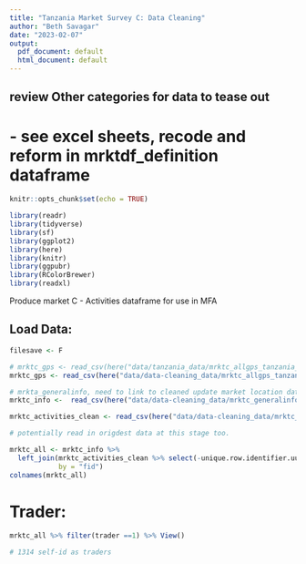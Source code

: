 ```yaml
---
title: "Tanzania Market Survey C: Data Cleaning"
author: "Beth Savagar"
date: "2023-02-07"
output:
  pdf_document: default
  html_document: default
---
```


## review Other categories for data to tease out 
# - see excel sheets, recode and reform in mrktdf_definition dataframe

```r
knitr::opts_chunk$set(echo = TRUE)
```

```r
library(readr)
library(tidyverse)
library(sf)
library(ggplot2)
library(here)
library(knitr)
library(ggpubr)
library(RColorBrewer)
library(readxl)

```

Produce market C - Activities dataframe for use in MFA


## Load Data:

```r

filesave <- F

# mrktc_gps <- read_csv(here("data/tanzania_data/mrktc_allgps_tanzania_final.csv"))
mrktc_gps <- read_csv(here("data/data-cleaning_data/mrktc_allgps_tanzania_final.csv"))

# mrkta_generalinfo, need to link to cleaned update market location data
mrktc_info <-  read_csv(here("data/data-cleaning_data/mrktc_generalinfo_tanzania_final.csv"))

mrktc_activities_clean <- read_csv(here("data/data-cleaning_data/mrktc_mrktactivities_tanzania_CLEAN.csv"))

# potentially read in origdest data at this stage too. 
```

```r

mrktc_all <- mrktc_info %>%
  left_join(mrktc_activities_clean %>% select(-unique.row.identifier.uuid.), 
            by = "fid")
colnames(mrktc_all)

```


# Trader:

```r

mrktc_all %>% filter(trader ==1) %>% View()

# 1314 self-id as traders

```